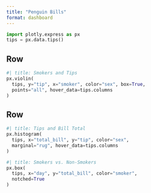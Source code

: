 ```yaml
---
title: "Penguin Bills"
format: dashboard
---
```


```python
import plotly.express as px
tips = px.data.tips()
```

## Row 

```python
#| title: Smokers and Tips
px.violin(
  tips, y="tip", x="smoker", color="sex", box=True, 
  points="all", hover_data=tips.columns
)
```

## Row 

```python
#| title: Tips and Bill Total
px.histogram(
  tips, x="total_bill", y="tip", color="sex", 
  marginal="rug", hover_data=tips.columns
)
```

```python
#| title: Smokers vs. Non-Smokers
px.box(
  tips, x="day", y="total_bill", color="smoker", 
  notched=True
)
```

